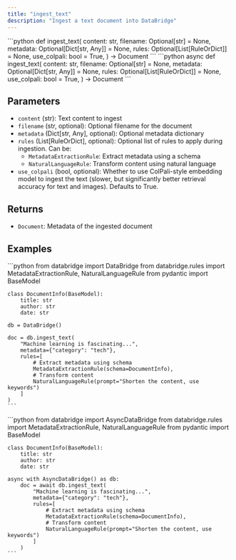 ```yaml
---
title: "ingest_text"
description: "Ingest a text document into DataBridge"
---
```


<Tabs>
  <Tab title="Sync">
    ```python
    def ingest_text(
        content: str,
        filename: Optional[str] = None,
        metadata: Optional[Dict[str, Any]] = None,
        rules: Optional[List[RuleOrDict]] = None,
        use_colpali: bool = True,
    ) -> Document
    ```
  </Tab>
  <Tab title="Async">
    ```python
    async def ingest_text(
        content: str,
        filename: Optional[str] = None,
        metadata: Optional[Dict[str, Any]] = None,
        rules: Optional[List[RuleOrDict]] = None,
        use_colpali: bool = True,
    ) -> Document
    ```
  </Tab>
</Tabs>

## Parameters

- `content` (str): Text content to ingest
- `filename` (str, optional): Optional filename for the document
- `metadata` (Dict[str, Any], optional): Optional metadata dictionary
- `rules` (List[RuleOrDict], optional): Optional list of rules to apply during ingestion. Can be:
  - `MetadataExtractionRule`: Extract metadata using a schema
  - `NaturalLanguageRule`: Transform content using natural language
- `use_colpali` (bool, optional): Whether to use ColPali-style embedding model to ingest the text (slower, but significantly better retrieval accuracy for text and images). Defaults to True.

## Returns

- `Document`: Metadata of the ingested document

## Examples

<Tabs>
  <Tab title="Sync">
    ```python
    from databridge import DataBridge
    from databridge.rules import MetadataExtractionRule, NaturalLanguageRule
    from pydantic import BaseModel
    
    class DocumentInfo(BaseModel):
        title: str
        author: str
        date: str
    
    db = DataBridge()
    
    doc = db.ingest_text(
        "Machine learning is fascinating...",
        metadata={"category": "tech"},
        rules=[
            # Extract metadata using schema
            MetadataExtractionRule(schema=DocumentInfo),
            # Transform content
            NaturalLanguageRule(prompt="Shorten the content, use keywords")
        ]
    )
    ```
  </Tab>
  <Tab title="Async">
    ```python
    from databridge import AsyncDataBridge
    from databridge.rules import MetadataExtractionRule, NaturalLanguageRule
    from pydantic import BaseModel
    
    class DocumentInfo(BaseModel):
        title: str
        author: str
        date: str
    
    async with AsyncDataBridge() as db:
        doc = await db.ingest_text(
            "Machine learning is fascinating...",
            metadata={"category": "tech"},
            rules=[
                # Extract metadata using schema
                MetadataExtractionRule(schema=DocumentInfo),
                # Transform content
                NaturalLanguageRule(prompt="Shorten the content, use keywords")
            ]
        )
    ```
  </Tab>
</Tabs>